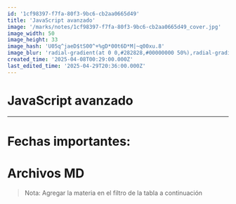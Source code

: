 ```yaml
---
id: '1cf98397-f7fa-80f3-9bc6-cb2aa0665d49'
title: 'JavaScript avanzado'
image: '/marks/notes/1cf98397-f7fa-80f3-9bc6-cb2aa0665d49_cover.jpg'
image_width: 50
image_height: 33
image_hash: 'U05q^jaeD$tS00^+%gD*00t6D*M|~q00xu.8'
image_blur: 'radial-gradient(at 0 0,#282828,#00000000 50%),radial-gradient(at 33% 0,#2b2825,#00000000 50%),radial-gradient(at 67% 0,#2e2c2b,#00000000 50%),radial-gradient(at 100% 0,#2c2c2d,#00000000 50%),radial-gradient(at 0 50%,#2f2d2c,#00000000 50%),radial-gradient(at 33% 50%,#323130,#00000000 50%),radial-gradient(at 67% 50%,#2d2c2c,#00000000 50%),radial-gradient(at 100% 50%,#232221,#00000000 50%),radial-gradient(at 0 100%,#373735,#00000000 50%),radial-gradient(at 33% 100%,#333130,#00000000 50%),radial-gradient(at 67% 100%,#3b3b3b,#00000000 50%),radial-gradient(at 100% 100%,#414140,#00000000 50%)'
created_time: '2025-04-08T00:29:00.000Z'
last_edited_time: '2025-04-29T20:36:00.000Z'
---
```

<h1>JavaScript avanzado</h1>

<hr class="notion-divider" />
  
<h1 class="notion-heading_1 notion-color-default">
 Fechas importantes:
</h1>
  
<h1 class="notion-heading_1 notion-color-default">
 Archivos MD
</h1>
  
<blockquote class="notion-quote notion-color-default">
 Nota: Agregar la materia en el filtro de la tabla a continuación
</blockquote>
  
<p>
 
</p>
  